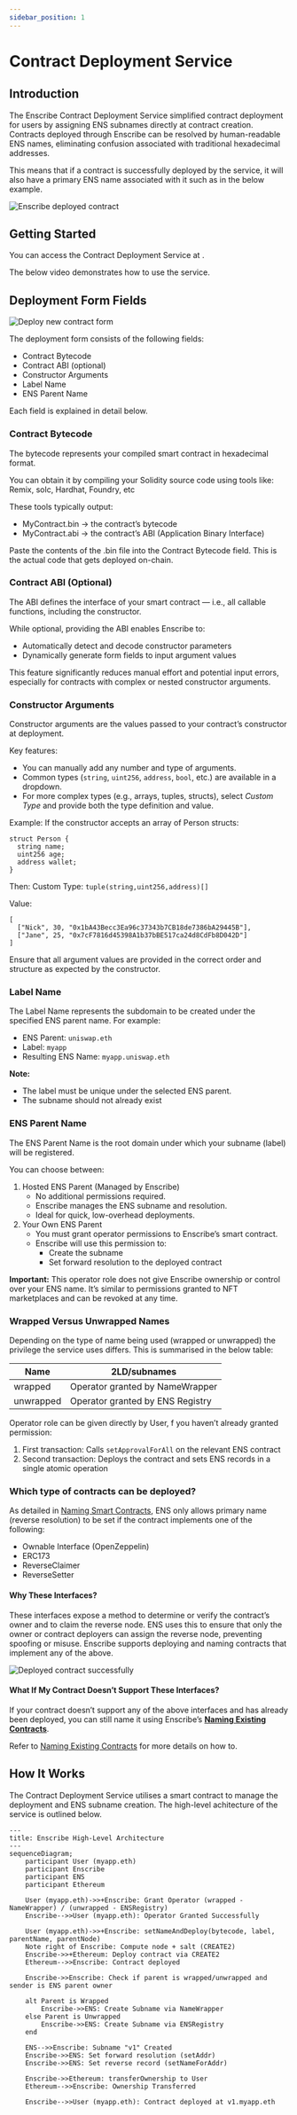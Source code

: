 ```yaml
---
sidebar_position: 1
---
```


# Contract Deployment Service

## Introduction

The Enscribe Contract Deployment Service simplified contract deployment for users by assigning ENS subnames directly at contract creation. Contracts deployed through Enscribe can be resolved by human-readable ENS names, eliminating confusion associated with traditional hexadecimal addresses.

This means that if a contract is successfully deployed by the service, it will also have a primary ENS name associated with it such as in the below example.

![Enscribe deployed contract](/img/deployed-contract-name.png)

## Getting Started


You can access the Contract Deployment Service at <AppUrl/>.

The below video demonstrates how to use the service.

<ReactPlayer controls url='https://www.youtube.com/watch?v=APqLhIJm5zs' />

## Deployment Form Fields

![Deploy new contract form](/img/deploy-form.png)

The deployment form consists of the following fields:

- Contract Bytecode
- Contract ABI (optional)
- Constructor Arguments
- Label Name
- ENS Parent Name

Each field is explained in detail below.

### Contract Bytecode

The bytecode represents your compiled smart contract in hexadecimal format.

You can obtain it by compiling your Solidity source code using tools like: Remix, solc, Hardhat, Foundry, etc

These tools typically output:
- MyContract.bin → the contract’s bytecode
- MyContract.abi → the contract’s ABI (Application Binary Interface)

Paste the contents of the .bin file into the Contract Bytecode field. This is the actual code that gets deployed on-chain.

### Contract ABI (Optional)

The ABI defines the interface of your smart contract — i.e., all callable functions, including the constructor.

While optional, providing the ABI enables Enscribe to:
- Automatically detect and decode constructor parameters
- Dynamically generate form fields to input argument values

This feature significantly reduces manual effort and potential input errors, especially for contracts with complex or nested constructor arguments.

### Constructor Arguments

Constructor arguments are the values passed to your contract’s constructor at deployment.

Key features:
- You can manually add any number and type of arguments.
- Common types (`string`, `uint256`, `address`, `bool`, etc.) are available in a dropdown.
- For more complex types (e.g., arrays, tuples, structs), select *Custom Type* and provide both the type definition and value.

Example: If the constructor accepts an array of Person structs:

```solidity
struct Person {
  string name;
  uint256 age;
  address wallet;
}
```

Then:
Custom Type: `tuple(string,uint256,address)[]`

Value:

```
[
  ["Nick", 30, "0x1bA43Becc3Ea96c37343b7CB18de7386bA29445B"],
  ["Jane", 25, "0x7cF7816d45398A1b37bBE517ca24d8CdFb8D042D"]
]
```

Ensure that all argument values are provided in the correct order and structure as expected by the constructor.

### Label Name

The Label Name represents the subdomain to be created under the specified ENS parent name.
For example:
- ENS Parent: `uniswap.eth`
- Label: `myapp`
- Resulting ENS Name: `myapp.uniswap.eth`

**Note:**
- The label must be unique under the selected ENS parent.
- The subname should not already exist

### ENS Parent Name

The ENS Parent Name is the root domain under which your subname (label) will be registered.

You can choose between:

1. Hosted ENS Parent (Managed by Enscribe)
    - No additional permissions required.
    - Enscribe manages the ENS subname and resolution.
    - Ideal for quick, low-overhead deployments.
2. Your Own ENS Parent
    - You must grant operator permissions to Enscribe’s smart contract.
    - Enscribe will use this permission to:
        - Create the subname
        - Set forward resolution to the deployed contract

**Important:** This operator role does not give Enscribe ownership or control over your ENS name. It’s similar to permissions granted to NFT marketplaces and can be revoked at any time.

### Wrapped Versus Unwrapped Names

Depending on the type of name being used (wrapped or unwrapped) the privilege the service uses differs. This is summarised in the below table:

| Name      | 2LD/subnames                       |
| --------- | ---------------------------------- |
| wrapped   | Operator granted by NameWrapper    |
| unwrapped | Operator granted by ENS Registry   |

Operator role can be given directly by User, f you haven’t already granted permission:

1. First transaction: Calls `setApprovalForAll` on the relevant ENS contract
2. Second transaction: Deploys the contract and sets ENS records in a single atomic operation

### Which type of contracts can be deployed?

As detailed in [Naming Smart Contracts](../introduction/naming-contracts#how-primary-naming-works-for-smart-contracts), ENS only allows primary name (reverse resolution) to be set if the contract implements one of the following:

- Ownable Interface (OpenZeppelin)
- ERC173
- ReverseClaimer
- ReverseSetter

#### Why These Interfaces?

These interfaces expose a method to determine or verify the contract’s owner and to claim the reverse node. ENS uses this to ensure that only the owner or contract deployers can assign the reverse node, preventing spoofing or misuse.
Enscribe supports deploying and naming contracts that implement any of the above.

![Deployed contract successfully](/img/deploy-success.png)

#### What If My Contract Doesn’t Support These Interfaces?

If your contract doesn’t support any of the above interfaces and has already been deployed, you can still name it using Enscribe’s [**Naming Existing Contracts**](https://app.enscribe.xyz/nameContract).

Refer to [Naming Existing Contracts](naming-existing-contracts) for more details on how to.

## How It Works

The Contract Deployment Service utilises a smart contract to manage the deployment and ENS subname creation. The high-level achitecture of the service is outlined below.

```mermaid
---
title: Enscribe High-Level Architecture
---
sequenceDiagram;
    participant User (myapp.eth)
    participant Enscribe
    participant ENS
    participant Ethereum

    User (myapp.eth)->>+Enscribe: Grant Operator (wrapped - NameWrapper) / (unwrapped - ENSRegistry)
    Enscribe-->>User (myapp.eth): Operator Granted Successfully

    User (myapp.eth)->>+Enscribe: setNameAndDeploy(bytecode, label, parentName, parentNode)
    Note right of Enscribe: Compute node + salt (CREATE2)
    Enscribe->>+Ethereum: Deploy contract via CREATE2
    Ethereum-->>Enscribe: Contract deployed

    Enscribe->>Enscribe: Check if parent is wrapped/unwrapped and sender is ENS parent owner

    alt Parent is Wrapped
        Enscribe->>ENS: Create Subname via NameWrapper
    else Parent is Unwrapped
        Enscribe->>ENS: Create Subname via ENSRegistry
    end

    ENS-->>Enscribe: Subname "v1" Created
    Enscribe->>ENS: Set forward resolution (setAddr)
    Enscribe->>ENS: Set reverse record (setNameForAddr)

    Enscribe->>Ethereum: transferOwnership to User
    Ethereum-->>Enscribe: Ownership Transferred

    Enscribe-->>User (myapp.eth): Contract deployed at v1.myapp.eth
```






